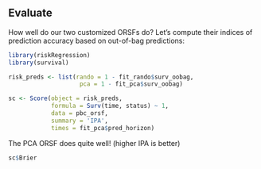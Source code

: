 ## Evaluate

How well do our two customized ORSFs do? Let's compute their indices of prediction accuracy based on out-of-bag predictions:

```r

library(riskRegression)
library(survival)

risk_preds <- list(rando = 1 - fit_rando$surv_oobag,
                    pca = 1 - fit_pca$surv_oobag)

sc <- Score(object = risk_preds, 
            formula = Surv(time, status) ~ 1, 
            data = pbc_orsf, 
            summary = 'IPA',
            times = fit_pca$pred_horizon)

```

The PCA ORSF does quite well! (higher IPA is better)

```r

sc$Brier

```
